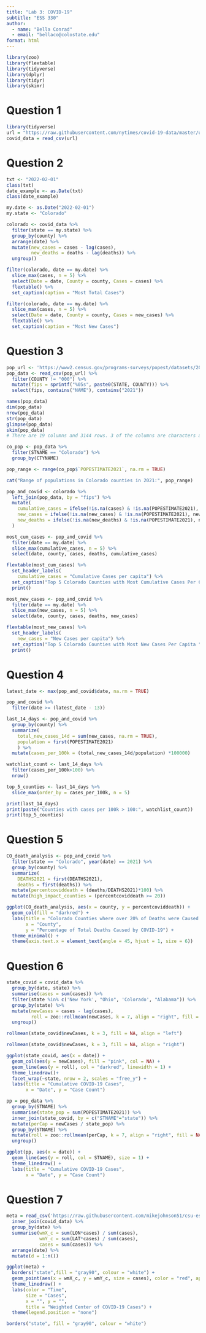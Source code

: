 ```yaml
---
title: "Lab 3: COVID-19"
subtitle: "ESS 330"
author:
  - name: "Bella Conrad"
  - email: "bellaco@colostate.edu"
format: html
---
```

```r
library(zoo)
library(flextable)
library(tidyverse)
library(dplyr)
library(tidyr)
library(skimr)
```

# Question 1
```r
library(tidyverse)
url = "https://raw.githubusercontent.com/nytimes/covid-19-data/master/us-counties.csv"
covid_data = read_csv(url)
```

# Question 2
```r
txt <- "2022-02-01"
class(txt)
date_example <- as.Date(txt)
class(date_example)
```

```r
my.date <- as.Date("2022-02-01")
my.state <- "Colorado"
```

```r
colorado <- covid_data %>% 
  filter(state == my.state) %>% 
  group_by(county) %>% 
  arrange(date) %>% 
  mutate(new_cases = cases - lag(cases),
         new_deaths = deaths - lag(deaths)) %>% 
  ungroup()

```

```r
filter(colorado, date == my.date) %>% 
  slice_max(cases, n = 5) %>% 
  select(Date = date, County = county, Cases = cases) %>% 
  flextable() %>% 
  set_caption(caption = "Most Total Cases")

filter(colorado, date == my.date) %>% 
  slice_max(cases, n = 5) %>% 
  select(Date = date, County = county, Cases = new_cases) %>%
  flextable() %>% 
  set_caption(caption = "Most New Cases")
```

# Question 3
```r
pop_url <- 'https://www2.census.gov/programs-surveys/popest/datasets/2020-2023/counties/totals/co-est2023-alldata.csv'
pop_data <- read_csv(pop_url) %>% 
  filter(COUNTY != "000") %>% 
  mutate(fips = sprintf("%05s", paste0(STATE, COUNTY))) %>% 
  select(fips, contains("NAME"), contains("2021"))
```

```r
names(pop_data)
dim(pop_data)
nrow(pop_data)
str(pop_data)
glimpse(pop_data)
skim(pop_data)
# There are 19 columns and 3144 rows. 3 of the columns are characters and 16 are numeric. The death column matches the COVID death column, but this one is specifically for the year 2021.
```

```r
co_pop <- pop_data %>% 
  filter(STNAME == "Colorado") %>% 
  group_by(CTYNAME)

pop_range <- range(co_pop$`POPESTIMATE2021`, na.rm = TRUE)

cat("Range of populations in Colorado counties in 2021:", pop_range)
```

```r
pop_and_covid <- colorado %>% 
  left_join(pop_data, by = "fips") %>% 
  mutate(
    cumulative_cases = ifelse(!is.na(cases) & !is.na(POPESTIMATE2021), cases / POPESTIMATE2021, NA),
    new_cases = ifelse(!is.na(new_cases) & !is.na(POPESTIMATE2021), new_cases / POPESTIMATE2021, NA),
    new_deaths = ifelse(!is.na(new_deaths) & !is.na(POPESTIMATE2021), new_deaths / POPESTIMATE2021, NA)
  )
```

```r
most_cum_cases <- pop_and_covid %>% 
  filter(date == my.date) %>% 
  slice_max(cumulative_cases, n = 5) %>% 
  select(date, county, cases, deaths, cumulative_cases)

flextable(most_cum_cases) %>% 
  set_header_labels(
    cumulative_cases = "Cumulative Cases per capita") %>% 
  set_caption("Top 5 Colorado Counties with Most Cumulative Cases Per Capita ") %>% 
  print()
```


```r
most_new_cases <- pop_and_covid %>% 
  filter(date == my.date) %>% 
  slice_max(new_cases, n = 5) %>% 
  select(date, county, cases, deaths, new_cases)

flextable(most_new_cases) %>% 
  set_header_labels(
    new_cases = "New Cases per capita") %>% 
  set_caption("Top 5 Colorado Counties with Most New Cases Per Capita ") %>% 
  print()
```

# Question 4

```r
latest_date <- max(pop_and_covid$date, na.rm = TRUE)

pop_and_covid %>%
  filter(date >= (latest_date - 13)) 

last_14_days <- pop_and_covid %>% 
  group_by(county) %>% 
  summarize(
    total_new_cases_14d = sum(new_cases, na.rm = TRUE),
    population = first(POPESTIMATE2021)
    ) %>%
  mutate(cases_per_100k = (total_new_cases_14d/population) *100000)

watchlist_count <- last_14_days %>% 
  filter(cases_per_100k>100) %>% 
  nrow()

top_5_counties <- last_14_days %>% 
  slice_max(order_by = cases_per_100k, n = 5)

print(last_14_days)
print(paste("Counties with cases per 100k > 100:", watchlist_count))
print(top_5_counties)

```

# Question 5
```r
CO_death_analysis <- pop_and_covid %>% 
  filter(state == "Colorado", year(date) == 2021) %>% 
  group_by(county) %>% 
  summarize(
    DEATHS2021 = first(DEATHS2021),
    deaths = first(deaths)) %>% 
  mutate(percentcoviddeath = (deaths/DEATHS2021)*100) %>% 
  mutate(high_impact_counties = (percentcoviddeath >= 20))

ggplot(CO_death_analysis, aes(x = county, y = percentcoviddeath)) +
  geom_col(fill = "darkred") +
  labs(title = "Colorado Counties where over 20% of Deaths were Caused by COVID-19 in 2021",
       x = "County",
       y = "Percentage of Total Deaths Caused by COVID-19") +
  theme_minimal() +
  theme(axis.text.x = element_text(angle = 45, hjust = 1, size = 6))
```


# Question 6

```r

state_covid = covid_data %>% 
  group_by(date, state) %>% 
  summarise(cases = sum(cases)) %>% 
  filter(state %in% c('New York', "Ohio", 'Colorado', "Alabama")) %>% 
  group_by(state) %>% 
  mutate(newCases = cases - lag(cases),
         roll = zoo::rollmean(newCases, k = 7, align = "right", fill = NA)) %>% 
  ungroup()

rollmean(state_covid$newCases, k = 3, fill = NA, align = "left")

rollmean(state_covid$newCases, k = 3, fill = NA, align = "right")

ggplot(state_covid, aes(x = date)) +
  geom_col(aes(y = newCases), fill = "pink", col = NA) +
  geom_line(aes(y = roll), col = "darkred", linewidth = 1) +
  theme_linedraw()+
  facet_wrap(~state, nrow = 2, scales = "free_y") +
  labs(title = "Cumulative COVID-19 Cases",
       x = "Date", y = "Case Count")

```

```r
pp = pop_data %>% 
  group_by(STNAME) %>% 
  summarise(state_pop = sum(POPESTIMATE2021)) %>% 
  inner_join(state_covid, by = c("STNAME"="state")) %>% 
  mutate(perCap = newCases / state_pop) %>% 
  group_by(STNAME) %>% 
  mutate(roll = zoo::rollmean(perCap, k = 7, align = "right", fill = NA)) %>% 
  ungroup()
```

```r
ggplot(pp, aes(x = date)) +
  geom_line(aes(y = roll, col = STNAME), size = 1) +
  theme_linedraw() +
  labs(title = "Cumulative COVID-19 Cases",
       x = "Date", y = "Case Count")
```


# Question 7

```r
meta = read_csv('https://raw.githubusercontent.com/mikejohnson51/csu-ess-330/refs/heads/main/resources/county-centroids.csv') %>% 
  inner_join(covid_data) %>% 
  group_by(date) %>% 
  summarise(wmX_c = sum(LON*cases) / sum(cases),
            wmY_c = sum(LAT*cases) / sum(cases),
            cases = sum(cases)) %>% 
  arrange(date) %>% 
  mutate(d = 1:n())

ggplot(meta) +
  borders("state",fill = "gray90", colour = "white") +
  geom_point(aes(x = wmX_c, y = wmY_c, size = cases), color = "red", aplpha =.25) +
  theme_linedraw() +
  labs(color = "Time",
       size = "Cases",
       x = "", y = "",
       title = "Weighted Center of COVID-19 Cases") +
  theme(legend.position = "none")

borders("state", fill = "gray90", colour = "white")
```

